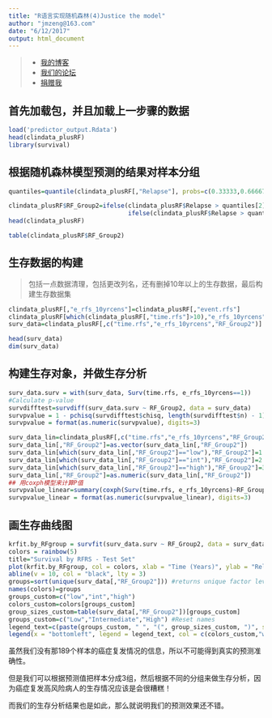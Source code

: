 ```yaml
---
title: "R语言实现随机森林(4)Justice the model"
author: "jmzeng@163.com"
date: "6/12/2017"
output: html_document
---
```


> * [我的博客](http://www.bio-info-trainee.com/)
 * [我们的论坛](http://www.biotrainee.com/forum.php)
 * [捐赠我](http://www.bio-info-trainee.com/donate)


## 首先加载包，并且加载上一步骤的数据
```r
load('predictor_output.Rdata') 
head(clindata_plusRF)
library(survival)
```

## 根据随机森林模型预测的结果对样本分组

```r

quantiles=quantile(clindata_plusRF[,"Relapse"], probs=c(0.33333,0.66667)) 

clindata_plusRF$RF_Group2=ifelse(clindata_plusRF$Relapse > quantiles[2],'high',
                                 ifelse(clindata_plusRF$Relapse > quantiles[1],"int","low")) 
head(clindata_plusRF)

table(clindata_plusRF$RF_Group2)

```

## 生存数据的构建

> 包括一点数据清理，包括更改列名，还有删掉10年以上的生存数据，最后构建生存数据集

```r
clindata_plusRF[,"e_rfs_10yrcens"]=clindata_plusRF[,"event.rfs"]
clindata_plusRF[which(clindata_plusRF[,"time.rfs"]>10),"e_rfs_10yrcens"]=0
surv_data=clindata_plusRF[,c("time.rfs","e_rfs_10yrcens","RF_Group2")]

head(surv_data)
dim(surv_data)
```

## 构建生存对象，并做生存分析

```r

surv_data.surv = with(surv_data, Surv(time.rfs, e_rfs_10yrcens==1))
#Calculate p-value
survdifftest=survdiff(surv_data.surv ~ RF_Group2, data = surv_data)
survpvalue = 1 - pchisq(survdifftest$chisq, length(survdifftest$n) - 1)
survpvalue = format(as.numeric(survpvalue), digits=3)

surv_data_lin=clindata_plusRF[,c("time.rfs","e_rfs_10yrcens","RF_Group2")]
surv_data_lin[,"RF_Group2"]=as.vector(surv_data_lin[,"RF_Group2"])
surv_data_lin[which(surv_data_lin[,"RF_Group2"]=="low"),"RF_Group2"]=1
surv_data_lin[which(surv_data_lin[,"RF_Group2"]=="int"),"RF_Group2"]=2
surv_data_lin[which(surv_data_lin[,"RF_Group2"]=="high"),"RF_Group2"]=3
surv_data_lin[,"RF_Group2"]=as.numeric(surv_data_lin[,"RF_Group2"])
## 用coxph模型来计算P值
survpvalue_linear=summary(coxph(Surv(time.rfs, e_rfs_10yrcens)~RF_Group2, data=surv_data_lin))$sctest[3]
survpvalue_linear = format(as.numeric(survpvalue_linear), digits=3)
```

## 画生存曲线图
```r
krfit.by_RFgroup = survfit(surv_data.surv ~ RF_Group2, data = surv_data) 
colors = rainbow(5)
title="Survival by RFRS - Test Set"
plot(krfit.by_RFgroup, col = colors, xlab = "Time (Years)", ylab = "Relapse Free Survival", main=title, cex.axis=1.3, cex.lab=1.4)
abline(v = 10, col = "black", lty = 3)
groups=sort(unique(surv_data[,"RF_Group2"])) #returns unique factor levels sorted alphabetically
names(colors)=groups
groups_custom=c("low","int","high")
colors_custom=colors[groups_custom]
group_sizes_custom=table(surv_data[,"RF_Group2"])[groups_custom]
groups_custom=c("Low","Intermediate","High") #Reset names
legend_text=c(paste(groups_custom, " ", "(", group_sizes_custom, ")", sep=""),paste("p =", survpvalue_linear, sep=" "))
legend(x = "bottomleft", legend = legend_text, col = c(colors_custom,"white"), lty = "solid", bty="n", cex=1.2)
```

虽然我们没有那189个样本的癌症复发情况的信息，所以不可能得到真实的预测准确性。

但是我们可以根据预测值把样本分成3组，然后根据不同的分组来做生存分析，因为癌症复发高风险病人的生存情况应该是会很糟糕！

而我们的生存分析结果也是如此，那么就说明我们的预测效果还不错。


